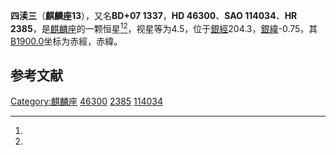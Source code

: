 {{Starbox begin
| name = 麒麟座13
}}
{{Starbox observe
| epoch = [[J2000.0|J2000.0]]
| constell = [[麒麟座|麒麟座]]<ref name=SIMBAD>{{cite web
 | url=http://simbad.u-strasbg.fr/simbad/sim-id?Ident=HR+2385
 | title =Pulsating variable Star
 | publisher=Centre de Données astronomiques de Strasbourg
 | work=SIMBAD
 | accessdate=2012-07-13}}</ref><ref name=DATA>{{cite web
 | url=http://vizier.u-strasbg.fr/viz-bin/VizieR-5?-out.add=.&-source=5050&-corr=PK=HR&-out.max=9999&HR=2385
 | title=VizieR Detailed Page
 | accessdate=2012-07-13
 | archive-date=2016-03-05
 | archive-url=https://web.archive.org/web/20160305033329/http://vizier.u-strasbg.fr/viz-bin/VizieR-5?-out.add=.&-source=5050&-corr=PK=HR&-out.max=9999&HR=2385
 | dead-url=no
 }}</ref>
| 星官 = [[四渎_(星官)|四渎]]
| ra = {{RA|6|32|54.2}}<ref name=SIMBAD /><ref name=DATA />
| dec = {{DEC|+7|19|59}}<ref name=SIMBAD /><ref name=DATA />
| appmag_v = 4.5<ref name=SIMBAD /><ref name=DATA />
}}
{{Starbox character
| class = A0Ib<ref name=SIMBAD /><ref name=DATA />
| b-v = 0<ref name=SIMBAD /><ref name=DATA />
| u-b = -0.18<ref name=SIMBAD /><ref name=DATA />
| r-i = 0.04<ref name=SIMBAD /><ref name=DATA />
| variable = 
}}
{{Starbox astrometry
| radial_v = -0.18
| prop_mo_ra = 12
| parallax = 0.007
| p_error = 
}}
{{Starbox catalog
| names =BD+07 1337，[[SAO星表|SAO]] 114034，[[HD星表|HD]] 46300，[[HR星表|HR]] 2385}}
{{Starbox reference |Simbad=HR+2385}}
{{Starbox end}}

'''四渎三'''（'''麒麟座13'''），又名'''BD+07 1337'''，'''HD 46300'''、'''SAO 114034'''、'''HR 2385'''，是[[麒麟座|麒麟座]]的一颗恒星<ref name=SIMBAD /><ref name=DATA />，视星等为4.5，位于[[銀道座標系|銀經]]204.3，[[銀道座標系|銀緯]]-0.75，其[[B1900.0|B1900.0]]坐标为赤經{{RA|6|27|29.7}}，赤緯{{DEC|+7|-0.75|23}}。

== 参考文献 ==
{{reflist}}

{{star-stub}}

{{麒麟座恒星}}
{{星官|四渎|4|8}}
[[Category:麒麟座|Category:麒麟座]]
[[Category:HD和HDE天體|46300]]
[[Category:HR天體|2385]]
[[Category:SAO天體|114034]]